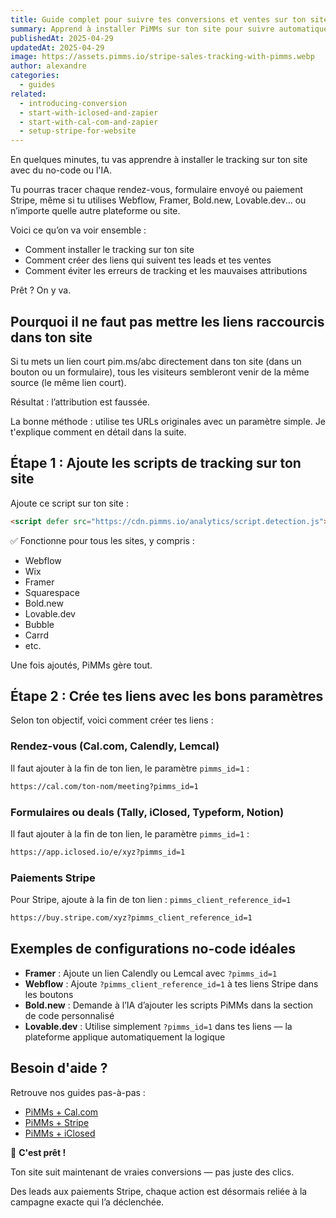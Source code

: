 ```yaml
---
title: Guide complet pour suivre tes conversions et ventes sur ton site web avec l'IA
summary: Apprend à installer PiMMs sur ton site pour suivre automatiquement les rendez-vous, formulaires et ventes Stripe — sans écrire une seule ligne de code.
publishedAt: 2025-04-29
updatedAt: 2025-04-29
image: https://assets.pimms.io/stripe-sales-tracking-with-pimms.webp
author: alexandre
categories:
  - guides
related:
  - introducing-conversion
  - start-with-iclosed-and-zapier
  - start-with-cal-com-and-zapier
  - setup-stripe-for-website
---
```


En quelques minutes, tu vas apprendre à installer le tracking sur ton site avec du no-code ou l'IA.

Tu pourras tracer chaque rendez-vous, formulaire envoyé ou paiement Stripe, même si tu utilises Webflow, Framer, Bold.new, Lovable.dev... ou n’importe quelle autre plateforme ou site.

Voici ce qu’on va voir ensemble :

- Comment installer le tracking sur ton site
- Comment créer des liens qui suivent tes leads et tes ventes
- Comment éviter les erreurs de tracking et les mauvaises attributions

Prêt ? On y va.

## Pourquoi il ne faut pas mettre les liens raccourcis dans ton site

Si tu mets un lien court pim.ms/abc directement dans ton site (dans un bouton ou un formulaire), tous les visiteurs sembleront venir de la même source (le même lien court). 

Résultat : l’attribution est faussée.

La bonne méthode : utilise tes URLs originales avec un paramètre simple. Je t'explique comment en détail dans la suite.

## Étape 1 : Ajoute les scripts de tracking sur ton site

Ajoute ce script sur ton site :

```html
<script defer src="https://cdn.pimms.io/analytics/script.detection.js"></script>
```

✅ Fonctionne pour tous les sites, y compris :

- Webflow
- Wix
- Framer
- Squarespace
- Bold.new
- Lovable.dev
- Bubble
- Carrd
- etc.

Une fois ajoutés, PiMMs gère tout.

## Étape 2 : Crée tes liens avec les bons paramètres

Selon ton objectif, voici comment créer tes liens :

### Rendez-vous (Cal.com, Calendly, Lemcal)

Il faut ajouter à la fin de ton lien, le paramètre `pimms_id=1` :

```html
https://cal.com/ton-nom/meeting?pimms_id=1
```

### Formulaires ou deals (Tally, iClosed, Typeform, Notion)

Il faut ajouter à la fin de ton lien, le paramètre `pimms_id=1` :

```html
https://app.iclosed.io/e/xyz?pimms_id=1
```

### Paiements Stripe

Pour Stripe, ajoute à la fin de ton lien : `pimms_client_reference_id=1`

```html
https://buy.stripe.com/xyz?pimms_client_reference_id=1
```

## Exemples de configurations no-code idéales

- **Framer** : Ajoute un lien Calendly ou Lemcal avec `?pimms_id=1`
- **Webflow** : Ajoute `?pimms_client_reference_id=1` à tes liens Stripe dans les boutons
- **Bold.new** : Demande à l’IA d’ajouter les scripts PiMMs dans la section de code personnalisé
- **Lovable.dev** : Utilise simplement `?pimms_id=1` dans tes liens — la plateforme applique automatiquement la logique

## Besoin d'aide ?

Retrouve nos guides pas-à-pas :

- [PiMMs + Cal.com](/blog/start-with-cal-com-and-zapier)
- [PiMMs + Stripe](/blog/setup-stripe-for-website)
- [PiMMs + iClosed](/blog/start-with-iclosed-and-zapier)

🌟 **C'est prêt !**

Ton site suit maintenant de vraies conversions — pas juste des clics.

Des leads aux paiements Stripe, chaque action est désormais reliée à la campagne exacte qui l’a déclenchée.